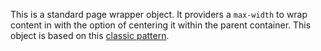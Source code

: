 
This is a standard page wrapper object. It providers a `max-width` to wrap content in with the option of centering it within the parent container. This object is based on this [classic pattern](https://css-tricks.com/snippets/css/centering-a-website/).

<Snippet component={Container} snippet={snippet} />
